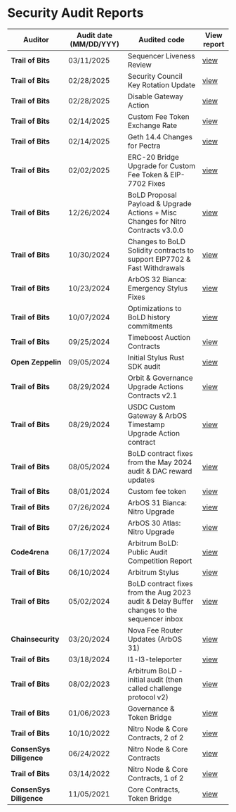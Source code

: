 # Security Audit Reports

| Auditor                 | Audit date (MM/DD/YYY) | Audited code                                                                              | View report                                                                                                                        |
| ----------------------- | ---------------------- | ----------------------------------------------------------------------------------------- | ---------------------------------------------------------------------------------------------------------------------------------- |
| **Trail of Bits**       | 03/11/2025             | Sequencer Liveness Review                                                                 | [view](hosted-audit-reports/2025-03-offchain-sequencer-liveness-securityreview.pdf)                                                |
| **Trail of Bits**       | 02/28/2025             | Security Council Key Rotation Update                                                      | [view](hosted-audit-reports/2025-03-offchain-security-council-rotation-securityreview.pdf)                                         |
| **Trail of Bits**       | 02/28/2025             | Disable Gateway Action                                                                    | [view](hosted-audit-reports/2025-03-offchain-geth-14.4-securityreview.pdf)                                                         |
| **Trail of Bits**       | 02/14/2025             | Custom Fee Token Exchange Rate                                                            | [view](hosted-audit-reports/2025-03-offchain-custom-fee-token-exchange-rate-securityreview.pdf)                                    |
| **Trail of Bits**       | 02/14/2025             | Geth 14.4 Changes for Pectra                                                              | [view](hosted-audit-reports/2025-03-offchain-disablegateway-action-securityreview.pdf)                                             |
| **Trail of Bits**       | 02/02/2025             | ERC-20 Bridge Upgrade for Custom Fee Token & EIP-7702 Fixes                               | [view](hosted-audit-reports/2025-03-offchain-custom-fee-erc20-bridge-securityreview.pdf)                                           |
| **Trail of Bits**       | 12/26/2024             | BoLD Proposal Payload & Upgrade Actions + Misc Changes for Nitro Contracts v3.0.0         | [view](hosted-audit-reports/2024_12_26_trail_of_bits_boldfixes_securityreview.pdf)                                                 |
| **Trail of Bits**       | 10/30/2024             | Changes to BoLD Solidity contracts to support EIP7702 & Fast Withdrawals                  | [view](hosted-audit-reports/2024_10_30_trail_of_bits_security_audit_Nitro_Contracts_with_BoLD.pdf)                                 |
| **Trail of Bits**       | 10/23/2024             | ArbOS 32 Bianca: Emergency Stylus Fixes                                                   | [view](hosted-audit-reports/2024_10_23_trail_of_bits_security_audit_arbos32_emergency_fixes.pdf)                                   |
| **Trail of Bits**       | 10/07/2024             | Optimizations to BoLD history commitments                                                 | [view](hosted-audit-reports/2024_10_07_trail_of_bits_security_audit_bold_optimized_history_commitments.pdf)                        |
| **Trail of Bits**       | 09/25/2024             | Timeboost Auction Contracts                                                               | [view](hosted-audit-reports/2024_09_25_trail_of_bits_security_audit_timeboost_auction_contracts.pdf)                               |
| **Open Zeppelin**       | 09/05/2024             | Initial Stylus Rust SDK audit                                                             | [view](hosted-audit-reports/2024_09_05_open_zeppelin_security_audit_stylus_rust_sdk.pdf)                                           |
| **Trail of Bits**       | 08/29/2024             | Orbit & Governance Upgrade Actions Contracts v2.1                                         | [view](hosted-audit-reports/2024_08_29_trail_of_bits_security_audit_orbit_and_governance_upgrade_actions_v2.1.pdf)                 |
| **Trail of Bits**       | 08/29/2024             | USDC Custom Gateway & ArbOS Timestamp Upgrade Action contract                             | [view](hosted-audit-reports/2024_08_29_trail_of_bits_security_audit_usdc_custom_gateway_and_arbos_upgrade_at_timestamp_action.pdf) |
| **Trail of Bits**       | 08/05/2024             | BoLD contract fixes from the May 2024 audit & DAC reward updates                          | [view](hosted-audit-reports/2024_08_05_trail_of_bits_security_audit_bold_and_dac_rewards_updates.pdf)                              |
| **Trail of Bits**       | 08/01/2024             | Custom fee token                                                                          | [view](hosted-audit-reports/2024_08_01_trail_of_bits_security_audit_custom_fee_token.pdf)                                          |
| **Trail of Bits**       | 07/26/2024             | ArbOS 31 Bianca: Nitro Upgrade                                                            | [view](hosted-audit-reports/2024_07_26_trail_of_bits_security_audit_arbos_31.pdf)                                                  |
| **Trail of Bits**       | 07/26/2024             | ArbOS 30 Atlas: Nitro Upgrade                                                             | [view](hosted-audit-reports/2024_07_26_trail_of_bits_security_audit_arbos30_nitro_upgrade.pdf)                                     |
| **Code4rena**           | 06/17/2024             | Arbitrum BoLD: Public Audit Competition Report                                            | [view](hosted-audit-reports/2024_06_17_code4arena_security_audit_arbos30_nitro_upgrade.pdf)                                        |
| **Trail of Bits**       | 06/10/2024             | Arbitrum Stylus                                                                           | [view](hosted-audit-reports/2024_06_10_trail_of_bits_security_audit_stylus.pdf)                                                    |
| **Trail of Bits**       | 05/02/2024             | BoLD contract fixes from the Aug 2023 audit & Delay Buffer changes to the sequencer inbox | [view](hosted-audit-reports/2024_05_02_trail_of_bits_security_audit_bold_delay_buffer.pdf)                                         |
| **Chainsecurity**       | 03/20/2024             | Nova Fee Router Updates (ArbOS 31)                                                        | [view](hosted-audit-reports/2024_08_20_chainsecurity_security_audit_nova_fee_router_update_arbos_31.pdf)                           |
| **Trail of Bits**       | 03/18/2024             | l1-l3-teleporter                                                                          | [view](hosted-audit-reports/2024_03_18_trail_of_bits_security_audit_l1_l3_teleporter.pdf)                                          |
| **Trail of Bits**       | 08/02/2023             | Arbitrum BoLD - initial audit (then called challenge protocol v2)                         | [view](hosted-audit-reports/2023_08_02_trail_of_bits_security_audit_challenge_protocol_v2.pdf)                                     |
| **Trail of Bits**       | 01/06/2023             | Governance & Token Bridge                                                                 | [view](hosted-audit-reports/2023_06_23_trail_of_bits_security_audit_governance_report_governance_token_bridge.pdf)                 |
| **Trail of Bits**       | 10/10/2022             | Nitro Node & Core Contracts, 2 of 2                                                       | [view](hosted-audit-reports/2022_10_22_trail_of_bits_security_audit_nitro_2_of_2.pdf)                                              |
| **ConsenSys Diligence** | 06/24/2022             | Nitro Node & Core Contracts                                                               | [view](hosted-audit-reports/2024_06_24_consensys_diligence_security_audit_nitro_contracts.pdf)                                     |
| **Trail of Bits**       | 03/14/2022             | Nitro Node & Core Contracts, 1 of 2                                                       | [view](hosted-audit-reports/2022_03_14_trail_of_bits_security_audit_nitro_1_of_2.pdf)                                              |
| **ConsenSys Diligence** | 11/05/2021             | Core Contracts, Token Bridge                                                              | [view](hosted-audit-reports/2021_11_05_consensys_diligence_security_audit_core_contracts_token_bridge.pdf)                         |
